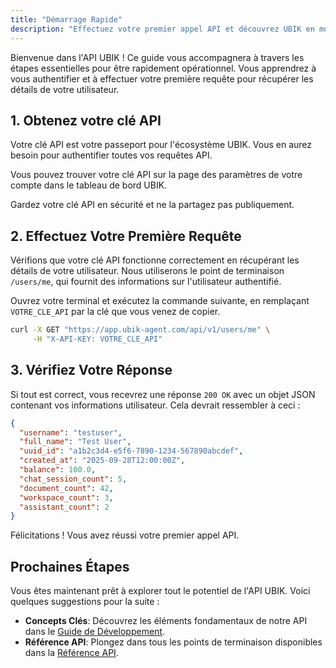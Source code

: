 ```yaml
---
title: "Démarrage Rapide"
description: "Effectuez votre premier appel API et découvrez UBIK en moins de 5 minutes."
---
```


Bienvenue dans l'API UBIK ! Ce guide vous accompagnera à travers les étapes essentielles pour être rapidement opérationnel. Vous apprendrez à vous authentifier et à effectuer votre première requête pour récupérer les détails de votre utilisateur.

## 1. Obtenez votre clé API

Votre clé API est votre passeport pour l'écosystème UBIK. Vous en aurez besoin pour authentifier toutes vos requêtes API.

Vous pouvez trouver votre clé API sur la page des paramètres de votre compte dans le tableau de bord UBIK.

<Card
  title="Accéder aux paramètres de la clé API"
  href="https://app.ubik-agent.com/user/api-keys"
/>

Gardez votre clé API en sécurité et ne la partagez pas publiquement.

## 2. Effectuez Votre Première Requête

Vérifions que votre clé API fonctionne correctement en récupérant les détails de votre utilisateur. Nous utiliserons le point de terminaison `/users/me`, qui fournit des informations sur l'utilisateur authentifié.

Ouvrez votre terminal et exécutez la commande suivante, en remplaçant `VOTRE_CLE_API` par la clé que vous venez de copier.

```bash
curl -X GET "https://app.ubik-agent.com/api/v1/users/me" \
     -H "X-API-KEY: VOTRE_CLE_API"
```

## 3. Vérifiez Votre Réponse

Si tout est correct, vous recevrez une réponse `200 OK` avec un objet JSON contenant vos informations utilisateur. Cela devrait ressembler à ceci :

```json
{
  "username": "testuser",
  "full_name": "Test User",
  "uuid_id": "a1b2c3d4-e5f6-7890-1234-567890abcdef",
  "created_at": "2025-09-28T12:00:00Z",
  "balance": 100.0,
  "chat_session_count": 5,
  "document_count": 42,
  "workspace_count": 3,
  "assistant_count": 2
}
```

<Check>
Félicitations ! Vous avez réussi votre premier appel API.
</Check>

## Prochaines Étapes

Vous êtes maintenant prêt à explorer tout le potentiel de l'API UBIK. Voici quelques suggestions pour la suite :

- **Concepts Clés**: Découvrez les éléments fondamentaux de notre API dans le [Guide de Développement](/fr/guide-developpement).
- **Référence API**: Plongez dans tous les points de terminaison disponibles dans la [Référence API](/fr/api-reference/introduction).
